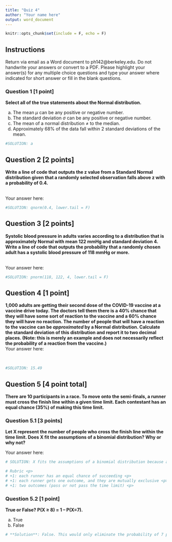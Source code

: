 ```yaml
---
title: "Quiz 4"
author: "Your name here"
output: word_document
---
```


```r
knitr::opts_chunk$set(include = F, echo = F)
```

## Instructions

Return via email as a Word document to ph142@berkeley.edu. Do not handwrite your answers or convert to a PDF. Please highlight your answer(s) for any multiple choice questions and type your answer where indicated for short answer or fill in the blank questions.

### Question 1 [1 point]

**Select all of the true statements about the Normal distribution.**

(a) The mean $\mu$ can be any positive or negative number.  \
(b) The standard deviation $\sigma$ can be any positive or negative number. \
(c) The mean of a normal distribution $\neq$ to the median. \
(d) Approximately 68% of the data fall within 2 standard deviations of the mean. \

```r
#SOLUTION: a
```

\newpage

## Question 2 [2 points]

**Write a line of code that outputs the z value from a Standard Normal distribution given that a randomly selected observation falls above z with a probability of 0.4.**

\
Your answer here:
\

```r
#SOLUTION: qnorm(0.4, lower.tail = F)
```

\newpage
## Question 3 [2 points]

**Systolic blood pressure in adults varies according to a distribution that is approximately Normal with mean 122 mmHg and standard deviation 4. Write a line of code that outputs the probability that a randomly chosen adult has a systolic blood pressure of 118 mmHg or more.**

\
Your answer here:
\


```r
#SOLUTION: pnorm(118, 122, 4, lower.tail = F)
```
\newpage
## Question 4 [1 point]
**1,000 adults are getting their second dose of the COVID-19 vaccine at a vaccine drive today. The doctors tell them there is a 40% chance that they will have some sort of reaction to the vaccine and a 60% chance they will have no reaction. The number of people that will have a reaction to the vaccine can be *approximated* by a Normal distribution. Calculate the standard deviation of this distribution and report it to two decimal places. (Note: this is merely an example and does not necessarily reflect the probability of a reaction from the vaccine.)** 
\
Your answer here:

\

```r
#SOLUTION: 15.49
```

\newpage

## Question 5 [4 point total]

**There are 10 participants in a race. To move onto the semi-finals, a runner must cross the finish line within a given time limit. Each contestant has an equal chance (35%) of making this time limit.**

### Question 5.1 [3 points]

**Let X represent the number of people who cross the finish line within the time limit. Does X fit the assumptions of a binomial distribution? Why or why not?**
\

Your answer here:
\

```r
# SOLUTION: X fits the assumptions of a binomial distribution because as stated in the problem, each runner has an equal chance of succeeding, each runner gets one outcome, and they are mutually exclusive. Each runner can either pass or not pass the time limit, and the runners are not racing against each other but against the clock.<p>

# Rubric <p>
# +1: each runner has an equal chance of succeeding <p>
# +1: each runner gets one outcome, and they are mutually exclusive <p>
# +1: two outcomes (pass or not pass the time limit) <p>
```

### Question 5.2 [1 point]
**True or False? P(X ≥ 8) = 1 – P(X=7).**

(a) True
(b) False

```r
# **Solution**: False. This would only eliminate the probability of 7 people succeeding instead of eliminating the probabilities of all of the cases of 1, 2, 3, 4, 5, 6, and 7 people succeeding.<p>
```